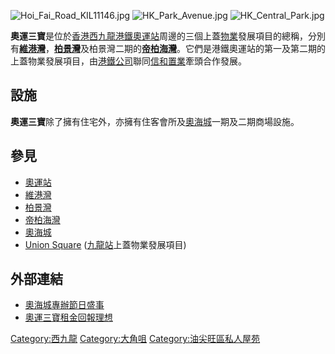 [[File:Hoi_Fai_Road_KIL11146.jpg|thumb]]
[[File:HK_Park_Avenue.jpg|thumb]]
[[File:HK_Central_Park.jpg|thumb]]

'''奧運三寶'''是位於[[香港|香港]][[西九龍|西九龍]][[港鐵|港鐵]][[奧運站|奧運站]]周邊的三個上蓋[[物業|物業]]發展項目的總稱，分別有'''[[維港灣|維港灣]]'''，'''[[柏景灣|柏景灣]]'''及柏景灣二期的'''[[帝柏海灣|帝柏海灣]]'''。它們是港鐵奧運站的第一及第二期的上蓋物業發展項目，由[[港鐵公司|港鐵公司]]聯同[[信和置業|信和置業]]牽頭合作發展。

== 設施 ==
'''奧運三寶'''除了擁有住宅外，亦擁有住客會所及[[奧海城|奧海城]]一期及二期商場設施。

==參見==
*[[奧運站|奧運站]]
*[[維港灣|維港灣]]
*[[柏景灣|柏景灣]]
*[[帝柏海灣|帝柏海灣]]
*[[奧海城|奧海城]]
*[[Union_Square|Union Square]] ([[九龍站_(港鐵)|九龍站]]上蓋物業發展項目)

== 外部連結 ==
*[http://www.hkej.com/template/dailynews/jsp/detail.jsp?dnews_id=3274&cat_id=5&title_id=477703 奧海城專辦節日盛事]
*[http://hk.centanet.com/icms/template.aspx?series=222&article=35380 奧運三寶租金回報理想]

[[Category:西九龍|Category:西九龍]]
[[Category:大角咀|Category:大角咀]]
[[Category:油尖旺區私人屋苑|Category:油尖旺區私人屋苑]]